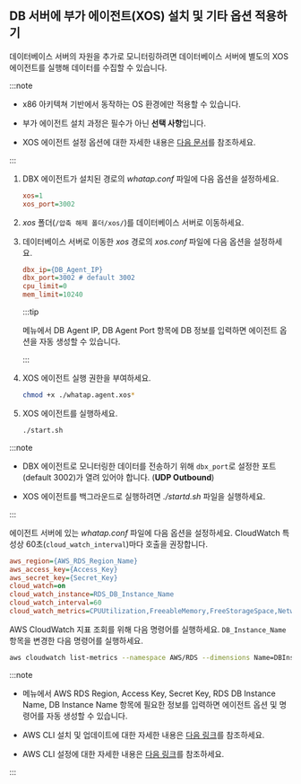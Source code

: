 ## DB 서버에 부가 에이전트(XOS) 설치 및 기타 옵션 적용하기

데이터베이스 서버의 자원을 추가로 모니터링하려면 데이터베이스 서버에 별도의 XOS 에이전트를 실행해 데이터를 수집할 수 있습니다.

:::note

* x86 아키텍쳐 기반에서 동작하는 OS 환경에만 적용할 수 있습니다.

* 부가 에이전트 설치 과정은 필수가 아닌 **선택 사항**입니다.

* XOS 에이전트 설정 옵션에 대한 자세한 내용은 [다음 문서](agent-xos-settings)를 참조하세요.

:::

<Tabs groupId="dbXos">
<TabItem value="xos" label="XOS">

<ImgLang img='db-xos-architecture.png' desc='XOS Agent' width="1200px" />

1. DBX 에이전트가 설치된 경로의 *whatap.conf* 파일에 다음 옵션을 설정하세요.

    ```ini title='whatap.conf'
    xos=1
    xos_port=3002
    ```

1. *xos* 폴더(`/압축 해제 폴더/xos/`)를 데이터베이스 서버로 이동하세요.

1. 데이터베이스 서버로 이동한 *xos* 경로의 *xos.conf* 파일에 다음 옵션을 설정하세요.

    ```ini title='xos.conf'
    dbx_ip={DB_Agent_IP}
    dbx_port=3002 # default 3002
    cpu_limit=0
    mem_limit=10240
    ```

    :::tip

    <Cmdname sid="side_agentInstall" className="uitext" /> 메뉴에서 <UI>DB Agent IP</UI>, <UI>DB Agent Port</UI> 항목에 DB 정보를 입력하면 에이전트 옵션을 자동 생성할 수 있습니다.

    :::

1. XOS 에이전트 실행 권한을 부여하세요.

    ```bash
    chmod +x ./whatap.agent.xos*
    ```

1. XOS 에이전트를 실행하세요.

    ```bash
    ./start.sh
    ```

:::note

* DBX 에이전트로 모니터링한 데이터를 전송하기 위해 `dbx_port`로 설정한 포트(default 3002)가 열려 있어야 합니다. (**UDP Outbound**)

* XOS 에이전트를 백그라운드로 실행하려면 *./startd.sh* 파일을 실행하세요.

:::

</TabItem>
<TabItem value="rds" label="RDS : AWS CloudWatch">

에이전트 서버에 있는 *whatap.conf* 파일에 다음 옵션을 설정하세요. CloudWatch 특성상 60초(`cloud_watch_interval`)마다 호출을 권장합니다.

```ini title='whatap.conf'
aws_region={AWS_RDS_Region_Name}
aws_access_key={Access_Key}
aws_secret_key={Secret_Key}
cloud_watch=on
cloud_watch_instance=RDS_DB_Instance_Name
cloud_watch_interval=60
cloud_watch_metrics=CPUUtilization,FreeableMemory,FreeStorageSpace,NetworkTransmitThroughput,NetworkReceiveThroughput
```

AWS CloudWatch 지표 조회를 위해 다음 명령어를 실행하세요. `DB_Instance_Name` 항목을 변경한 다음 명령어를 실행하세요.

```bash
aws cloudwatch list-metrics --namespace AWS/RDS --dimensions Name=DBInstanceIdentifier,Value={DB_Instance_Name}
```

:::note

* <Cmdname sid="side_agentInstall" className="uitext" /> 메뉴에서 <UI>AWS RDS Region</UI>, <UI>Access Key</UI>, <UI>Secret Key</UI>, <UI>RDS DB Instance Name</UI>, <UI>DB Instance Name</UI> 항목에 필요한 정보를 입력하면 에이전트 옵션 및 명령어를 자동 생성할 수 있습니다. 

* AWS CLI 설치 및 업데이트에 대한 자세한 내용은 [다음 링크](https://docs.aws.amazon.com/ko_kr/cli/latest/userguide/getting-started-install.html)를 참조하세요.

* AWS CLI 설정에 대한 자세한 내용은 [다음 링크](https://docs.aws.amazon.com/ko_kr/cli/latest/userguide/cli-chap-configure.html)를 참조하세요.

:::

</TabItem>
</Tabs>